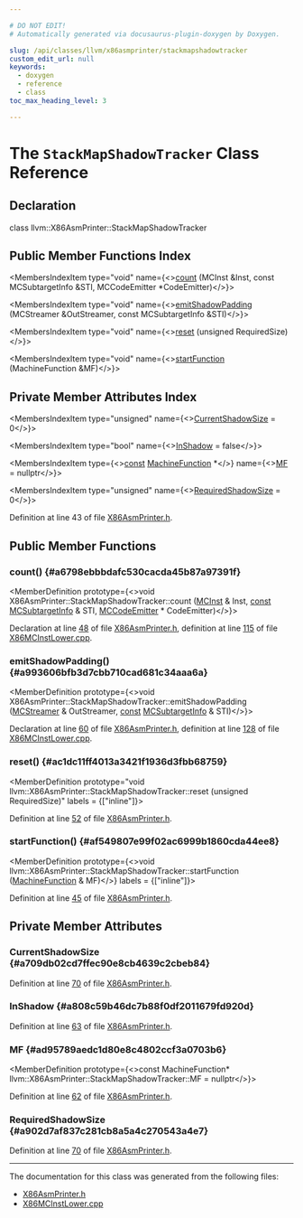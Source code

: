 ```yaml
---

# DO NOT EDIT!
# Automatically generated via docusaurus-plugin-doxygen by Doxygen.

slug: /api/classes/llvm/x86asmprinter/stackmapshadowtracker
custom_edit_url: null
keywords:
  - doxygen
  - reference
  - class
toc_max_heading_level: 3

---
```





# The `StackMapShadowTracker` Class Reference

<DoxygenPage pluginConfig={pluginConfig}>



## Declaration

<CodeBlock>class llvm::X86AsmPrinter::StackMapShadowTracker</CodeBlock>

## Public Member Functions Index

<MembersIndex>

<MembersIndexItem
  type="void"
  name={<><a href="#a6798ebbbdafc530cacda45b87a97391f">count</a> (MCInst &amp;Inst, const MCSubtargetInfo &amp;STI, MCCodeEmitter &#42;CodeEmitter)</>}>
</MembersIndexItem>

<MembersIndexItem
  type="void"
  name={<><a href="#a993606bfb3d7cbb710cad681c34aaa6a">emitShadowPadding</a> (MCStreamer &amp;OutStreamer, const MCSubtargetInfo &amp;STI)</>}>
</MembersIndexItem>

<MembersIndexItem
  type="void"
  name={<><a href="#ac1dc11ff4013a3421f1936d3fbb68759">reset</a> (unsigned RequiredSize)</>}>
</MembersIndexItem>

<MembersIndexItem
  type="void"
  name={<><a href="#af549807e99f02ac6999b1860cda44ee8">startFunction</a> (MachineFunction &amp;MF)</>}>
</MembersIndexItem>

</MembersIndex>

## Private Member Attributes Index

<MembersIndex>

<MembersIndexItem
  type="unsigned"
  name={<><a href="#a709db02cd7ffec90e8cb4639c2cbeb84">CurrentShadowSize</a> = 0</>}>
</MembersIndexItem>

<MembersIndexItem
  type="bool"
  name={<><a href="#a808c59b46dc7b88f0df2011679fd920d">InShadow</a> = false</>}>
</MembersIndexItem>

<MembersIndexItem
  type={<><a href="/docs/api/files/lib/lib/target/lib/target/aarch64/aarch64promoteconstant-cpp/#a90f8350fecae261c25be85d38b451bff">const</a> <a href="/docs/api/classes/llvm/machinefunction">MachineFunction</a> &#42;</>}
  name={<><a href="#ad95789aedc1d80e8c4802ccf3a0703b6">MF</a> = nullptr</>}>
</MembersIndexItem>

<MembersIndexItem
  type="unsigned"
  name={<><a href="#a902d7af837c281cb8a5a4c270543a4e7">RequiredShadowSize</a> = 0</>}>
</MembersIndexItem>

</MembersIndex>


Definition at line 43 of file <a href="/docs/api/files/lib/lib/target/lib/target/x86/x86asmprinter-h">X86AsmPrinter.h</a>.

<SectionDefinition>

## Public Member Functions

### count() {#a6798ebbbdafc530cacda45b87a97391f}

<MemberDefinition
  prototype={<>void X86AsmPrinter::StackMapShadowTracker::count (<a href="/docs/api/classes/llvm/mcinst">MCInst</a> &amp; Inst, <a href="/docs/api/files/lib/lib/target/lib/target/aarch64/aarch64promoteconstant-cpp/#a90f8350fecae261c25be85d38b451bff">const</a> <a href="/docs/api/classes/llvm/mcsubtargetinfo">MCSubtargetInfo</a> &amp; STI, <a href="/docs/api/classes/llvm/mccodeemitter">MCCodeEmitter</a> &#42; CodeEmitter)</>}>

Declaration at line <a href="/docs/api/files/lib/lib/target/lib/target/x86/x86asmprinter-h/#l00048">48</a> of file <a href="/docs/api/files/lib/lib/target/lib/target/x86/x86asmprinter-h">X86AsmPrinter.h</a>, definition at line <a href="/docs/api/files/lib/lib/target/lib/target/x86/x86mcinstlower-cpp/#l00115">115</a> of file <a href="/docs/api/files/lib/lib/target/lib/target/x86/x86mcinstlower-cpp">X86MCInstLower.cpp</a>.
</MemberDefinition>

### emitShadowPadding() {#a993606bfb3d7cbb710cad681c34aaa6a}

<MemberDefinition
  prototype={<>void X86AsmPrinter::StackMapShadowTracker::emitShadowPadding (<a href="/docs/api/classes/llvm/mcstreamer">MCStreamer</a> &amp; OutStreamer, <a href="/docs/api/files/lib/lib/target/lib/target/aarch64/aarch64promoteconstant-cpp/#a90f8350fecae261c25be85d38b451bff">const</a> <a href="/docs/api/classes/llvm/mcsubtargetinfo">MCSubtargetInfo</a> &amp; STI)</>}>

Declaration at line <a href="/docs/api/files/lib/lib/target/lib/target/x86/x86asmprinter-h/#l00060">60</a> of file <a href="/docs/api/files/lib/lib/target/lib/target/x86/x86asmprinter-h">X86AsmPrinter.h</a>, definition at line <a href="/docs/api/files/lib/lib/target/lib/target/x86/x86mcinstlower-cpp/#l00128">128</a> of file <a href="/docs/api/files/lib/lib/target/lib/target/x86/x86mcinstlower-cpp">X86MCInstLower.cpp</a>.
</MemberDefinition>

### reset() {#ac1dc11ff4013a3421f1936d3fbb68759}

<MemberDefinition
  prototype="void llvm::X86AsmPrinter::StackMapShadowTracker::reset (unsigned RequiredSize)"
  labels = {["inline"]}>

Definition at line <a href="/docs/api/files/lib/lib/target/lib/target/x86/x86asmprinter-h/#l00052">52</a> of file <a href="/docs/api/files/lib/lib/target/lib/target/x86/x86asmprinter-h">X86AsmPrinter.h</a>.
</MemberDefinition>

### startFunction() {#af549807e99f02ac6999b1860cda44ee8}

<MemberDefinition
  prototype={<>void llvm::X86AsmPrinter::StackMapShadowTracker::startFunction (<a href="/docs/api/classes/llvm/machinefunction">MachineFunction</a> &amp; MF)</>}
  labels = {["inline"]}>

Definition at line <a href="/docs/api/files/lib/lib/target/lib/target/x86/x86asmprinter-h/#l00045">45</a> of file <a href="/docs/api/files/lib/lib/target/lib/target/x86/x86asmprinter-h">X86AsmPrinter.h</a>.
</MemberDefinition>

</SectionDefinition>

<SectionDefinition>

## Private Member Attributes

### CurrentShadowSize {#a709db02cd7ffec90e8cb4639c2cbeb84}

<MemberDefinition
  prototype="unsigned llvm::X86AsmPrinter::StackMapShadowTracker::CurrentShadowSize = 0">

Definition at line <a href="/docs/api/files/lib/lib/target/lib/target/x86/x86asmprinter-h/#l00070">70</a> of file <a href="/docs/api/files/lib/lib/target/lib/target/x86/x86asmprinter-h">X86AsmPrinter.h</a>.
</MemberDefinition>

### InShadow {#a808c59b46dc7b88f0df2011679fd920d}

<MemberDefinition
  prototype="bool llvm::X86AsmPrinter::StackMapShadowTracker::InShadow = false">

Definition at line <a href="/docs/api/files/lib/lib/target/lib/target/x86/x86asmprinter-h/#l00063">63</a> of file <a href="/docs/api/files/lib/lib/target/lib/target/x86/x86asmprinter-h">X86AsmPrinter.h</a>.
</MemberDefinition>

### MF {#ad95789aedc1d80e8c4802ccf3a0703b6}

<MemberDefinition
  prototype={<>const MachineFunction&#42; llvm::X86AsmPrinter::StackMapShadowTracker::MF = nullptr</>}>

Definition at line <a href="/docs/api/files/lib/lib/target/lib/target/x86/x86asmprinter-h/#l00062">62</a> of file <a href="/docs/api/files/lib/lib/target/lib/target/x86/x86asmprinter-h">X86AsmPrinter.h</a>.
</MemberDefinition>

### RequiredShadowSize {#a902d7af837c281cb8a5a4c270543a4e7}

<MemberDefinition
  prototype="unsigned llvm::X86AsmPrinter::StackMapShadowTracker::RequiredShadowSize = 0">

Definition at line <a href="/docs/api/files/lib/lib/target/lib/target/x86/x86asmprinter-h/#l00070">70</a> of file <a href="/docs/api/files/lib/lib/target/lib/target/x86/x86asmprinter-h">X86AsmPrinter.h</a>.
</MemberDefinition>

</SectionDefinition>

<hr/>

The documentation for this class was generated from the following files:

<ul>
<li><a href="/docs/api/files/lib/lib/target/lib/target/x86/x86asmprinter-h">X86AsmPrinter.h</a></li>
<li><a href="/docs/api/files/lib/lib/target/lib/target/x86/x86mcinstlower-cpp">X86MCInstLower.cpp</a></li>
</ul>

</DoxygenPage>
